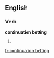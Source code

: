 ==English==

===Verb===
'''continuation betting'''

# {{present participle of|continuation bet}}
{{count page|[[Wiktionary:Page count]]}}

[[fr:continuation betting]]